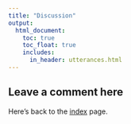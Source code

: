 ```yaml
---
title: "Discussion"
output: 
  html_document:
    toc: true
    toc_float: true
    includes:
      in_header: utterances.html
---
```


## Leave a comment here


Here's back to the [index](index.html) page.